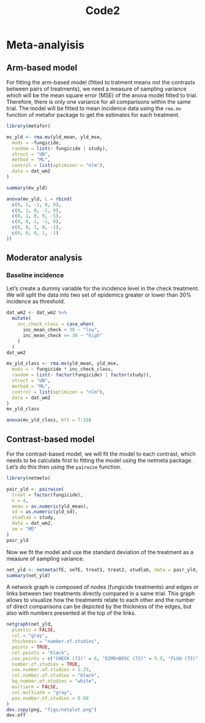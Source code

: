 % Code2

# Meta-analyisis

## Arm-based model

For fitting the arm-based model (fitted to tratment means not the contrasts between pairs of treatments), we need a measure of sampling variance which will be the mean square error (MSE) of the anova model fitted to trial. Therefore, there is only one variance for all comparisons within the same trial. The model will be fitted to mean incidence data using the `rma.mv` function of metafor package to get the estimates for each treatment. 

```r

library(metafor)

mv_yld <- rma.mv(yld_mean, yld_mse,
  mods = ~fungicide,
  random = list(~ fungicide | study),
  struct = "UN",
  method = "ML",
  control = list(optimizer = "nlm"),
  data = dat_wm2
)

summary(mv_yld)
```

```r
anova(mv_yld, L = rbind(
  c(0, 1, -1, 0, 0),
  c(0, 1, 0, -1, 0),
  c(0, 1, 0, 0, -1),
  c(0, 0, 1, -1, 0),
  c(0, 0, 1, 0, -1),
  c(0, 0, 0, 1, -1)
))
```


## Moderator analysis


### Baseline incidence

Let's create a dummy variable for the incidence level in the check treatment. We will split the data into two set of epidemics greater or lower than 30% incidence as threshold.

```r

dat_wm2 <- dat_wm2 %>%
  mutate(
    inc_check_class = case_when(
      inc_mean_check < 30 ~ "low",
      inc_mean_check >= 30 ~ "high"
    )
  )
dat_wm2
```

```r

mv_yld_class <- rma.mv(yld_mean, yld_mse,
  mods = ~ fungicide * inc_check_class,
  random = list(~ factor(fungicide) | factor(study)),
  struct = "UN",
  method = "ML",
  control = list(optimizer = "nlm"),
  data = dat_wm2
)
mv_yld_class

anova(mv_yld_class, btt = 7:10)
```

## Contrast-based model

For the contrast-based model, we will fit the model to each contrast, which needs to be calculate first to fitting the model using the netmeta package. Let's do this then using the `pairwise` function.

```r
library(netmeta)

pair_yld <- pairwise(
  treat = factor(fungicide),
  n = 4,
  mean = as.numeric(yld_mean),
  sd = as.numeric(yld_sd),
  studlab = study,
  data = dat_wm2,
  sm = "MD"
)
pair_yld
```

Now we fit the model and use the standard deviation of the treatment as a measure of sampling variance.

```r

net_yld <- netmeta(TE, seTE, treat1, treat2, studlab, data = pair_yld, sm = "MD")
summary(net_yld)
```



A network graph is composed of nodes (fungicide treatments) and edges or links between two treatments directly compared in a same trial. This graph allows to visualize how the treatments relate to each other and the number of direct comparisons can be depicted by the thickness of the edges, but also with numbers presented at the top of the links. 

```r

netgraph(net_yld,
  plastic = FALSE,
  col = "gray",
  thickness = "number.of.studies",
  points = TRUE,
  col.points = "black",
  cex.points = c("CHECK (73)" = 6, "DIMO+BOSC (72)" = 5.9, "FLUO (73)" = 6, "FLUZ (73)" = 6, "PROC (72)" = 5.9),
  number.of.studies = TRUE,
  cex.number.of.studies = 1.25,
  col.number.of.studies = "black",
  bg.number.of.studies = "white",
  multiarm = FALSE,
  col.multiarm = "gray",
  pos.number.of.studies = 0.60
)
dev.copy(png, "figs/netplot.png")
dev.off
```

